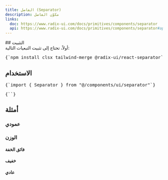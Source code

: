 ```yaml
---
title: الفاصل (Separator)
description: مكوّن الفاصل
links:
  doc: https://www.radix-ui.com/docs/primitives/components/separator
  api: https://www.radix-ui.com/docs/primitives/components/separator#api-reference
---
```


<ComponentPreview name="separator-demo" />
## التثبيت
<div className="not-prose px-4 md:px-0">
  <Step>
    <StepItem title="تثبيت التبعيات">
      أولاً، تحتاج إلى تثبيت التبعيات التالية:
      <Pre>{`npm install clsx tailwind-merge @radix-ui/react-separator`}</Pre>
    </StepItem>
    <StepItem title="إنشاء ملف utils.ts">
      <ComponentUtilsText />
      <ComponentUtils />
    </StepItem>
    <StepItem title="إنشاء مكوّن Separator">
      <ComponentSource name="separator-demo" />
    </StepItem>
  </Step>
</div>

## الاستخدام
<div className="not-prose space-y-6">
  <Pre>{`import { Separator } from "@/components/ui/separator"`}</Pre>
  <Pre>{`<Separator />`}</Pre>
</div>

## أمثلة
### عمودي
<ComponentPreview name="separator-demo" variant="vertical" />

### الوزن
#### فائق الخفة
<ComponentPreview name="separator-demo" variant="ultralight" />

#### خفيف
<ComponentPreview name="separator-demo" variant="light" />

#### عادي
<ComponentPreview name="separator-demo" variant="regular" />
